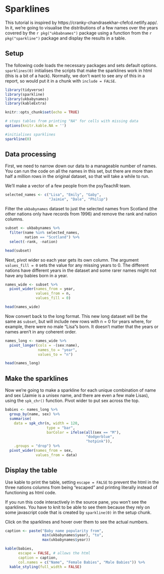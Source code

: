 # Sparklines


This tutorial is inspired by https://cranky-chandrasekhar-cfefcd.netlify.app/. In it, we're going to visualise the distributions of a few names over the years covered by the `r pkg("ukbabnames")` package using a function from the `r pkg("sparkline")` package and display the results in a table.

## Setup

The following code loads the necessary packages and sets default options. `sparklines(0)` initialises the scripts that make the sparklines work in html (this is a bit of a hack). Normally, we don't want to see any of this in a report, so would put it in a chunk with `include = FALSE`.

```r
library(tidyverse)
library(sparkline)
library(ukbabynames)
library(kableExtra)

knitr::opts_chunk$set(echo = TRUE)

# stops tables from printing "NA" for cells with missing data
options(knitr.kable.NA = '')

#initialises sparklines
sparkline(0)
```

## Data processing

First, we need to narrow down our data to a manageable number of names. You can run the code on all the names in this set, but there are more than half a million rows in the original dataset, so that will take a while to run.

We'll make a vector of a few people from the psyTeachR team.

```r
selected_names <- c("Lisa", "Emily", "Gaby", 
                    "Jaimie", "Dale", "Philip")
```

Filter the `ukbabynames` dataset to just the selected names from Scotland (the other nations only have records from 1996) and remove the rank and nation columns.

```r
subset <- ukbabynames %>%
  filter(name %in% selected_names,
         nation == "Scotland") %>%
  select(-rank, -nation)

head(subset)
```

Next, pivot wider so each year gets its own column. The argument `values_fill = 0` sets the value for any missing years to 0. The different nations have different years in the dataset and some rarer names might not have any babies born in a year.

```r
names_wide <- subset %>%
  pivot_wider(names_from = year, 
              values_from = n, 
              values_fill = 0)

head(names_wide)
```

Now convert back to the long format. This new long dataset will be the same as `subset`, but will include new rows with n = 0 for years where, for example, there were no male "Lisa"s born. It doesn't matter that the years or names aren't in any coherent order.

```r
names_long <- names_wide %>%
  pivot_longer(cols = -(sex:name),
               names_to = "year", 
               values_to = "n")

head(names_long)
```

## Make the sparklines

Now we're going to make a sparkline for each unique combination of name and sex (Jaimie is a unisex name, and there are even a few male Lisas), using the `spk_chr()` function. Pivot wider to put sex across the top.

```r
babies <- names_long %>%
  group_by(name, sex) %>%
  summarise(
    data = spk_chr(n, width = 120,
                   type = "bar",
                   barColor = ifelse(all(sex == "M"),
                                     "dodgerblue", 
                                     "hotpink")),
    .groups = "drop") %>%
  pivot_wider(names_from = sex,
              values_from = data)
```

## Display the table

Use kable to print the table, setting `escape = FALSE` to prevent the html in the three nations columns from being "escaped" and printing literally instead of functioning as html code.

If you run this code interactively in the source pane, you won't see the sparklines. You have to knit to be able to see them because they rely on some javascript code that is created by `sparkline(0)` in the setup chunk. 

Click on the sparklines and hover over them to see the actual numbers.

```r
caption <- paste("Baby name popularity from",
                 min(ukbabynames$year), "to",
                 max(ukbabynames$year))

kable(babies, 
      escape = FALSE, # allows the html
      caption = caption,
      col.names = c("Name", "Female Babies", "Male Babies")) %>%
  kable_styling(full_width = FALSE) 
```



